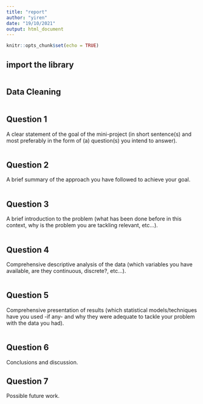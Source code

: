 ```yaml
---
title: "report"
author: "yiren"
date: "19/10/2021"
output: html_document
---
```


```r
knitr::opts_chunk$set(echo = TRUE)
```

## import the library

```r

```


## Data Cleaning
```r

```


## Question 1
A clear statement of the goal of the mini-project (in short sentence(s) and most preferably in the form of (a) question(s) you intend to answer).

```r

```

## Question 2
A brief summary of the approach you have followed to achieve your goal. 

```r

```

## Question 3
A brief introduction to the problem (what has been done before in this context, why is the problem you are tackling relevant, etc...).

```r

```


## Question 4
Comprehensive descriptive analysis of the data (which variables you have available, are they continuous, discrete?, etc...).


```r

```

## Question 5

Comprehensive presentation of results (which statistical models/techniques have you used -if any- and why they were adequate to tackle your problem with the data you had).

```r


```


## Question 6
Conclusions and discussion.


## Question 7
Possible future work.





